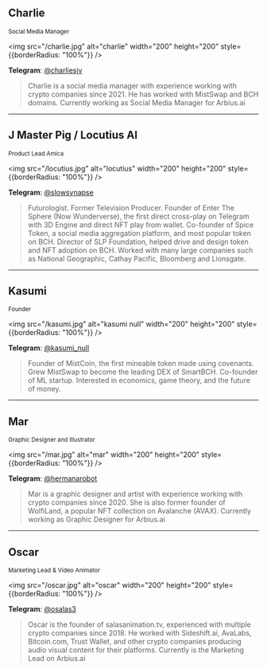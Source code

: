 
## Charlie
<small>Social Media Manager</small>

<img src="/charlie.jpg" alt="charlie" width="200" height="200" style={{borderRadius: "100%"}} />

**Telegram**: [@charliesjv](https://t.me/charliesjv)

> Charlie is a social media manager with experience working with crypto companies since 2021. He has worked with MistSwap and BCH domains. Currently working as Social Media Manager for Arbius.ai

---

## J Master Pig / Locutius AI
<small>Product Lead Amica</small>

<img src="/locutius.jpg" alt="locutius" width="200" height="200" style={{borderRadius: "100%"}} />

**Telegram**: [@slowsynapse](https://t.me/slowsynapse)

> Futurologist. Former Television Producer. Founder of Enter The Sphere (Now Wunderverse), the first direct cross-play on Telegram with 3D Engine and direct NFT play from wallet.
> Co-founder of Spice Token, a social media aggregation platform, and most popular token on BCH. Director of SLP Foundation, helped drive and design token and NFT adoption on BCH. Worked with many large companies such as National Geographic, Cathay Pacific, Bloomberg and Lionsgate.

---

## Kasumi
<small>Founder</small>

<img src="/kasumi.jpg" alt="kasumi null" width="200" height="200" style={{borderRadius: "100%"}} />


**Telegram**: [@kasumi_null](https://t.me/kasumi_null)

> Founder of MistCoin, the first mineable token made using covenants. Grew MistSwap to become the leading DEX of SmartBCH. Co-founder of ML startup. Interested in economics, game theory, and the future of money.
 

---

## Mar
<small>Graphic Designer and Illustrator</small>

<img src="/mar.jpg" alt="mar" width="200" height="200" style={{borderRadius: "100%"}} />

**Telegram**: [@hermanarobot](https://t.me/hermanarobot)

> Mar is a graphic designer and artist with experience working with crypto companies since 2020. She is also former founder of WolfiLand, a popular NFT collection on Avalanche (AVAX). Currently working as Graphic Designer for Arbius.ai

---


## Oscar
<small>Marketing Lead & Video Animator</small>

<img src="/oscar.jpg" alt="oscar" width="200" height="200" style={{borderRadius: "100%"}} />

**Telegram**: [@osalas3](https://t.me/osalas3)

> Oscar is the founder of salasanimation.tv, experienced with multiple crypto companies since 2018. He worked with Sideshift.ai, AvaLabs, Bitcoin.com, Trust Wallet, and other crypto companies producing audio visual content for their platforms. Currently is the Marketing Lead on Arbius.ai
